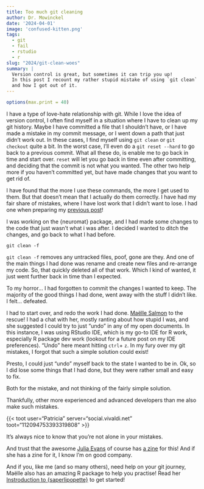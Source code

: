 ```yaml
---
title: Too much git cleaning
author: Dr. Mowinckel
date: '2024-04-01'
image: 'confused-kitten.png'
tags:
  - git
  - fail
  - rstudio
  - r
slug: "2024/git-clean-woes"
summary: |
  Version control is great, but sometimes it can trip you up!
  In this post I recount my rather stupid mistake of using `git clean` when I shouldn't have, 
  and how I got out of it.
---
```

  
```r
options(max.print = 40)
```

I have a type of love-hate relationship with git.
While I love the idea of version control, I often find myself in a situation where I have to clean up my git history.
Maybe I have committed a file that I shouldn't have, or I have made a mistake in my commit message, or I went down a path that just didn't work out.
In these cases, I find myself using `git clean` or `git checkout` quite a bit.
In the worst case, I'll even do a `git reset --hard` to go back to a previous commit.
What all these do, is enable me to go back in time and start over.
`reset` will let you go back in time even after committing, and deciding that the commit is not what you wanted.
The other two help more if you haven't committed yet, but have made changes that you want to get rid of.

I have found that the more I use these commands, the more I get used to them.
But that doesn't mean that I actually do them correctly. 
I have had my fair share of mistakes, where I have lost work that I didn't want to lose.
I had one when preparing my [previous post](/blog/2024/freesurfer-lmm-r/)!

I was working on the {neuromat} package, and I had made some changes to the code that just wasn't what i was after.
I decided I wanted to ditch the changes, and go back to what I had before.

`git clean -f`

`git clean -f` removes any untracked files, poof, gone are they. 
And one of the main things I had done was rename and create new files and re-arrange my code.
So, that quickly deleted all of that work. 
Which I kind of wanted, it just went further back in time than I expected.

To my horror... I had forgotten to commit the changes I wanted to keep.
The majority of the good things I had done, went away with the stuff I didn't like. 
I felt... defeated.

I had to start over, and redo the work I had done.
[Maëlle Salmon](https://masalmon.eu/) to the rescue!
I had a chat with her, mostly ranting about how stupid I was, and she suggested I could try to just "undo" in any of my open documents.
In this instance, I was using RStudio IDE, which is my go-to IDE for R work, especially R package dev work (lookout for a future post on my IDE preferences).
"Undo" here meant hitting `ctrl`+ `z`.
In my fury over my git mistakes, I forgot that such a simple solution could exist!

Presto, I could just "undo" myself back to the state I wanted to be in.
Ok, so I did lose some things that I had done, but they were rather small and easy to fix.

Both for the mistake, and not thinking of the fairly simple solution.

Thankfully, other more experienced and advanced developers than me also make such mistakes.

{{< toot user="Patricia" server="social.vivaldi.net" toot="112094753393319808" >}}

It's always nice to know that you're not alone in your mistakes.

And trust that the awesome [Julia Evans](https://fosstodon.org/@b0rk@jvns.ca) of course has [a zine](https://wizardzines.com/comics/losing-your-work/) for this!
And if she has a zine for it, I know I'm on good company.

And if you, like me (and so many others), need help on your git journey, Maëlle also has an amazing R package to help you practise!
Read her [Instroduction to {saperlipopette}](https://masalmon.eu/2024/01/18/saperlipopette-package-practice-git/) to get started!
